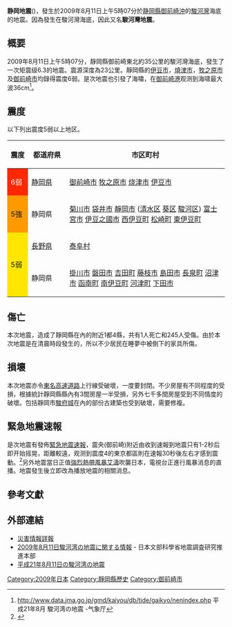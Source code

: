 {{refimprove|time=2018-11-23T09:14:07+00:00}}
{{noteTA |G1=Earthquake }}
{{expand|time=2009-09-01T06:43:34+00:00}}
{{地震
|title              = 2009年靜岡地震
|date               = {{Start date|2009|08|11|df=yes}} 5时7分([[日本標準時間|JST]])
|image              = [[File:Sunpu_Castle_20090811.jpg|250px]]
|caption            = 
|map                = [[File:Shizuoka_Earthquake_Shakemap_20090811.jpg|250px]]
|map2= {{Location map | Japan Shizuoka
 | label=
 | lat=34.8
 | long=138.5
 | mark=Bullseye1.png
 | marksize=40
 | position=top
 | width= 250
 | float=center
 | relief=yes
 | caption=}}
|magnitude          = 6.3 [[矩震級|M<sub>w</sub>]] 
|depth              = 26公里
|location           = {{coord|34.778|N|138.276|E|display=inline,title}}
|countries affected = {{JPN}}
|intensity={{震度色 (JMA)|6-}}
|tsunami            = 
|casualties         = 確認死亡1人<br>傷者累計134人
}}
{{UTC+9}}
'''静岡地震'''({{Jpn|f=h|hg=するがわんじしん|j=駿河湾地震|rm=surugawan jishin}})，發生於2009年8月11日上午5時07分於[[静岡縣|静岡縣]][[御前崎沖|御前崎沖]]的[[駿河灣|駿河灣]]海底的地震。因為發生在駿河灣海底，因此又名'''駿河灣地震'''。

== 概要 ==
2009年8月11日上午5時07分，靜岡縣御前崎東北約35公里的駿河灣海底，發生了一次矩震级6.3的地震。震源深度為23公里。靜岡縣的[[伊豆市|伊豆市]]，[[燒津市|燒津市]]，[[牧之原市|牧之原市]]及[[御前崎市|御前崎市]]均錄得震度6弱。是次地震也引發了海嘯，在[[御前崎港|御前崎港]]观测到海啸最大波36cm<ref>http://www.data.jma.go.jp/gmd/kaiyou/db/tide/gaikyo/nenindex.php {{Wayback|url=http://www.data.jma.go.jp/gmd/kaiyou/db/tide/gaikyo/nenindex.php |date=20171225041912 }} 平成21年8月 駿河湾の地震 -气象厅</ref>。
==震度==
以下列出震度5弱以上地区。
{| class="wikitable"
!style="width:2em" |震度
!style="width:4.5em" |都道府県
!市区町村
|-
! style="background-color: #FF2800; color: white;"| 6弱
|[[静岡県|静岡県]]
|[[御前崎市|御前崎市]] [[牧之原市|牧之原市]] [[烧津市|烧津市]] [[伊豆市|伊豆市]]
|-
! style="background-color: #FF9900;"| 5強
|静岡県
|[[菊川市|菊川市]] [[袋井市|袋井市]] [[靜岡市|靜岡市]] ([[清水区|清水区]] [[葵区|葵区]] [[駿河区|駿河区]]) [[富士宮市|富士宮市]] [[伊豆之國市|伊豆之國市]] [[西伊豆町|西伊豆町]] [[松崎町|松崎町]] [[東伊豆町|東伊豆町]]
|-
! style="background-color: #FFE600;" rowspan="2" |5弱
|[[長野県|長野県]]
|[[泰阜村|泰阜村]]
|-
|静岡県
|[[掛川市|掛川市]] [[磐田市|磐田市]] [[吉田町|吉田町]] [[藤枝市|藤枝市]] [[島田市|島田市]] [[長泉町|長泉町]] [[沼津市|沼津市]] [[函南町|函南町]] [[南伊豆町|南伊豆町]] [[河津町|河津町]] [[下田市|下田市]]
|}
== 傷亡 ==
本次地震，造成了靜岡縣在內的附近1都4縣，共有1人死亡和245人受傷。由於本次地震是在清晨時段發生的，所以不少居民在睡夢中被倒下的家具所傷。

== 損壞 ==
本次地震亦令[[東名高速道路|東名高速道路]]上行線受破壞，一度要封閉。不少房屋有不同程度的受損，根據統計靜岡縣縣內有3間房屋一半受損，另外七千多間房屋受到不同情度的破壞。包括靜岡市[[駿府城|駿府城]]在內的部份古建築也受到破壞，需要修複。

== 緊急地震速報 ==
是次地震有發佈[[緊急地震速報|緊急地震速報]]，震央(御前崎)附近由收到速報到地震只有1-2秒后即开始摇晃，距離較遠，观测到震度4的東京都區則在速報30秒後左右才感到震動。<ref>{{cite web|url=http://www.j-cast.com/2009/08/11047268.html|title=緊急地震速報今度は活躍？ 東京では30秒の「余裕」 : J-CASTニュース<!-- 机器人生成的标题 -->|accessdate=2014-01-08|archive-date=2020-10-31|archive-url=https://web.archive.org/web/20201031140218/https://www.j-cast.com/2009/08/11047268.html|dead-url=no}}</ref>另外地震當日正值[[強烈熱帶風暴艾濤_(2009年)|強烈熱帶風暴艾濤]]吹襲日本，電視台正進行風暴消息的直播。地震發生後立即改為播放地震的相關消息。

== 參考文獻 ==
{{Reflist}}

== 外部連結 ==
* [https://www.webcitation.org/5jD4ABFUf?url=http://www.fdma.go.jp/detail/933.html 災害情報詳報]
* [http://www.jishin.go.jp/main/oshirase/20090811_suruga-wan.htm 2009年8月11日駿河湾の地震に関する情報]{{Wayback|url=http://www.jishin.go.jp/main/oshirase/20090811_suruga-wan.htm |date=20201024095347 }} - 日本文部科學省地震調査研究推進本部
* [https://web.archive.org/web/20110716135834/http://www.seisvol.kishou.go.jp/eq/2009_08_11_suruga-wan/ 平成21年8月11日の駿河湾の地震]
{{2009年地震}}
{{日本地震}}
[[Category:2009年日本|Category:2009年日本]]
[[Category:靜岡縣歷史|Category:靜岡縣歷史]]
[[Category:御前崎市|Category:御前崎市]]